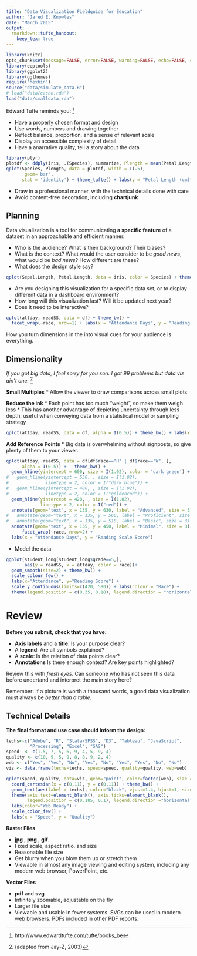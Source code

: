 ```yaml
---
title: "Data Visualization Fieldguide for Education"
author: "Jared E. Knowles"
date: "March 2015"
output: 
  rmarkdown::tufte_handout:
    keep_tex: true
---
```


```r
library(knitr)
opts_chunk$set(message=FALSE, error=FALSE, warning=FALSE, echo=FALSE, comment=NA)
library(eeptools)
library(ggplot2)
library(ggthemes)
require('hexbin')
source("data/simulate_data.R")
# load("data/cache.rda")
load("data/smalldata.rda")
```

Edward Tufte reminds you: [^tufte]

- Have a properly chosen format and design
- Use words, numbers and drawing together
- Reflect balance, proportion, and a sense of relevant scale
- Display an accessible complexity of detail 
- Have a anarrative quality, tell a story about the data
```r
library(plyr)
plotdf <- ddply(iris, .(Species), summarize, Plength = mean(Petal.Length))
qplot(Species, Plength, data = plotdf, width = I(.5),
       geom='bar', 
      stat = 'identity') + theme_tufte() + labs(y = "Petal Length (cm)") 
```
- Draw in a professional manner, with the technical details done with care
- Avoid content-free decoration, including **chartjunk**

## Planning

Data visualization is a tool for communicating **a 
specific feature** of a dataset in an approachable and efficient manner.\marginnote{
Data visualization is done in service of the audience. If the goal is not to convey 
information, it is art!}

- Who is the audience? What is their background? Their biases?
- What is the context? What would the user consider to be *good news*, what would 
be *bad news*? How different are these? 
- What does the design style say? 
```r
qplot(Sepal.Length, Petal.Length, data = iris, color = Species) + theme_excel()
```
- Are you designing this visualization for a specific data set, or to display 
different data in a dashboard environment? 
- How long will this visualization last? Will it be updated next year?
- Does it need to be interactive?

```r
qplot(attday, readSS, data = df) + theme_bw() + 
  facet_wrap(~race, nrow=1) + labs(x = "Attendance Days", y = "Reading Score")
```

How you turn dimensions in the into visual cues for your audience is everything.

## Dimensionality 

*If you got big data, I feel sorry for you son. I got 99 problems but 
data viz ain't one.* [^jayz]

**Small Multiples**
  * Allow the viewer to draw comparisons across small plots

**Reduce the ink**
  * Each point has too much "weight", so make them weigh less
  * This has another advantage of depicting uncertainty through less depth, useful 
  when conveying data from a statistical model or sampling strategy
  
```r
qplot(attday, readSS, data = df, alpha = I(0.5)) + theme_bw() + labs(x = "Attendance Days", y = "Reading Scale Score")
```

**Add Reference Points**
  * Big data is overwhelming without signposts, so give plenty of them to your viewer.

```r
qplot(attday, readSS, data = df[df$race=="H" | df$race=="W", ], 
      alpha = I(0.5)) +   theme_bw() + 
  geom_hline(yintercept = 600, size = I(1.02), color = 'dark green') + 
#   geom_hline(yintercept = 530, , size = I(1.02), 
#              linetype = 2, color = I("dark blue")) +
#   geom_hline(yintercept = 480, , size = I(1.02), 
#              linetype = 2, color = I("goldenrod")) +
  geom_hline(yintercept = 420, , size = I(1.02), 
             linetype = 2, color = I("red")) + 
  annotate(geom="text", x = 135, y = 630, label = "Advanced", size = 3) + 
#   annotate(geom="text", x = 135, y = 560, label = "Proficient", size = 3) + 
#   annotate(geom="text", x = 135, y = 510, label = "Basic", size = 3) + 
  annotate(geom="text", x = 135, y = 450, label = "Minimal", size = 3) + 
      facet_wrap(~race, nrow=2) + 
  labs(x = "Attendance Days", y = "Reading Scale Score") 
```

- Model the data

```r
ggplot(student_long[student_long$grade==5,],
       aes(y = readSS, x = attday, color = race))+
  geom_smooth(size=2) + theme_bw() + 
  scale_colour_few() + 
  labs(x="Attendance", y="Reading Score") + 
  scale_y_continuous(limits=c(420, 580)) + labs(colour = "Race") +
  theme(legend.position = c(0.35, 0.18), legend.direction = "horizontal")

```

# Review

**Before you submit, check that you have:**

- **Axis labels** and a **title**: Is your purpose clear?
- A **legend**: Are all symbols explained?
- A **scale**: Is the relation of data points clear?
- **Annotations** Is there enough context? Are key points highlighted?

Review this with *fresh eyes*. Can someone who has not seen this data before 
undertand and interpret the main story here?

Remember: If a picture is worth a thousand words, a good data visualization must 
always be *better than a table.*

## Technical Details

**The final format and use case should inform the design:**

```r
techs<-c("Adobe", "R", "Stata/SPSS", "D3", "Tableau", "JavaScript", 
         "Processing", "Excel", "SAS")
speed  <- c(1.5, 7, 5, 6, 9, 4, 5, 9, 4)
quality <- c(10, 9, 5, 9, 8, 8, 9, 2, 4)
web <- c("Yes", "Yes", "No", "Yes", "No", "Yes", "Yes", "No", "No")
viz <- data.frame(techs=techs, speed=speed, quality=quality, web=web)

qplot(speed, quality, data=viz, geom="point", color=factor(web), size = I(4)) + 
  coord_cartesian(x = c(0,11), y = c(0,11)) + theme_bw() +
  geom_text(aes(label = techs), color="black", vjust=1.4, hjust=1, size = I(4)) +
  theme(axis.text=element_blank(), axis.ticks=element_blank(), 
        legend.position = c(0.185, 0.1), legend.direction ="horizontal") +
  labs(color="Web Ready") + 
  scale_color_few() +
  labs(x = "Speed", y = "Quality") 
```

**Raster Files** 

- **jpg** , **png** , **gif**. 
- Fixed scale, aspect ratio, and size
- Reasonable file size
- Get blurry when you blow them up or stretch them
- Viewable in almost any image viewing and editing system, including any modern web browser, PowerPoint, etc.

**Vector Files**

- **pdf** and **svg**
- Infinitely zoomable, adjustable on the fly
- Larger file size
- Viewable and usable in fewer systems. SVGs can be used in modern web browsers. PDFs included in other PDF reports. 

[^tufte]: http://www.edwardtufte.com/tufte/books_be
[^jayz]: (adapted from Jay-Z, 2003)
